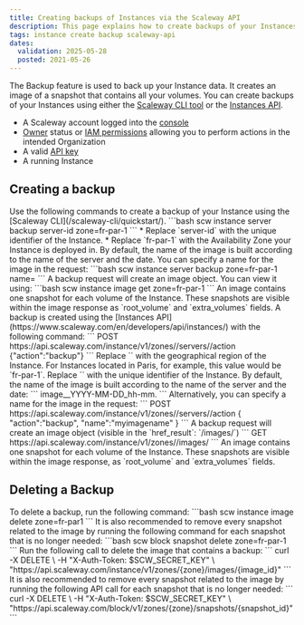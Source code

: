 ```yaml
---
title: Creating backups of Instances via the Scaleway API
description: This page explains how to create backups of your Instances using the Scaleway API
tags: instance create backup scaleway-api
dates:
  validation: 2025-05-28
  posted: 2021-05-26
---
```



The Backup feature is used to back up your Instance data. It creates an image of a snapshot that contains all your volumes. You can create backups of your Instances using either the [Scaleway CLI tool](/scaleway-cli/quickstart/) or the [Instances API](https://www.scaleway.com/en/developers/api/instances/).

<Requirements />

- A Scaleway account logged into the [console](https://console.scaleway.com)
- [Owner](/iam/concepts/#owner) status or [IAM permissions](/iam/concepts/#permission) allowing you to perform actions in the intended Organization
- A valid [API key](/iam/how-to/create-api-keys/)
- A running Instance

## Creating a backup

<Tabs>

  <TabsTab label="CLI">
    Use the following commands to create a backup of your Instance using the [Scaleway CLI](/scaleway-cli/quickstart/).
    ```bash
    scw instance server backup server-id zone=fr-par-1
    ```
    <Message type="note">
      * Replace `server-id` with the unique identifier of the Instance.
      * Replace `fr-par-1` with the Availability Zone your Instance is deployed in.
    </Message>
    <Message type="tip">
      By default, the name of the image is built according to the name of the server and the date. You can specify a name for the image in the request:
      ```bash
      scw instance server backup <server-id> zone=fr-par-1 name=<my-image-name>
      ```
    </Message>
    A backup request will create an image object. You can view it using:
    ```bash
    scw instance image get <image-uid> zone=fr-par-1
    ```
    An image contains one snapshot for each volume of the Instance. These snapshots are visible within the image response as `root_volume` and `extra_volumes` fields.
  </TabsTab>

  <TabsTab label="API">
    A backup is created using the [Instances API](https://www.scaleway.com/en/developers/api/instances/) with the following command:
    ```
    POST https://api.scaleway.com/instance/v1/zones/<region>/servers/<uid>/action
    {"action":"backup"}
    ```
    Replace `<region>` with the geographical region of the Instance. For Instances located in Paris, for example, this value would be `fr-par-1`. Replace `<uid>` with the unique identifier of the Instance.
    By default, the name of the image is built according to the name of the server and the date:
    ```
    image_<servername>_YYYY-MM-DD_hh-mm.
    ```
    Alternatively, you can specify a name for the image in the request:
    ```
    POST https://api.scaleway.com/instance/v1/zones/<region>/servers/<id>/action
    { "action":"backup", "name":"myimagename" }
    ```
    A backup request will create an image object (visible in the `href_result`: `/images/<image_uuid>`)
    ```
    GET https://api.scaleway.com/instance/v1/zones/<region>/images/<image_uid>
    ```
    An image contains one snapshot for each volume of the Instance. These snapshots are visible within the image response, as `root_volume` and `extra_volumes` fields.
  </TabsTab>
</Tabs>

## Deleting a Backup
<Tabs>

  <TabsTab label="CLI">
    To delete a backup, run the following command:
    ```bash
    scw instance image delete <image-uid> zone=fr-par1
    ```
    It is also recommended to remove every snapshot related to the image by running the following command for each snapshot that is no longer needed:
    ```bash
    scw block snapshot delete <snapshot-uid> zone=fr-par-1
    ```
  </TabsTab>

  <TabsTab label="API">
    Run the following call to delete the image that contains a backup:
    ```
    curl -X DELETE \
      -H "X-Auth-Token: $SCW_SECRET_KEY" \
      "https://api.scaleway.com/instance/v1/zones/{zone}/images/{image_id}"
    ```
    It is also recommended to remove every snapshot related to the image by running the following API call for each snapshot that is no longer needed:
    ```
    curl -X DELETE \
      -H "X-Auth-Token: $SCW_SECRET_KEY" \
      "https://api.scaleway.com/block/v1/zones/{zone}/snapshots/{snapshot_id}"
    ```
  </TabsTab>
</Tabs>

